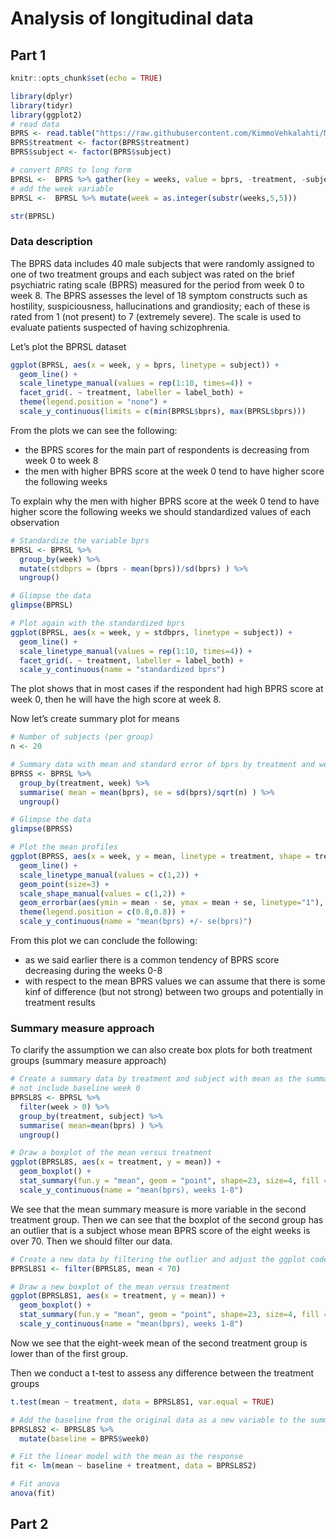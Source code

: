 # Analysis of longitudinal data

## Part 1

```r
knitr::opts_chunk$set(echo = TRUE)
```


```r
library(dplyr)
library(tidyr)
library(ggplot2)
# read data
BPRS <- read.table("https://raw.githubusercontent.com/KimmoVehkalahti/MABS/master/Examples/data/BPRS.txt", sep = " ", header = TRUE)
BPRS$treatment <- factor(BPRS$treatment)
BPRS$subject <- factor(BPRS$subject)

# convert BPRS to long form
BPRSL <-  BPRS %>% gather(key = weeks, value = bprs, -treatment, -subject)
# add the week variable
BPRSL <-  BPRSL %>% mutate(week = as.integer(substr(weeks,5,5)))

str(BPRSL)
```

### Data description
The BPRS data includes 40 male subjects that were randomly assigned to one of two treatment groups and each subject was rated on the brief psychiatric rating scale (BPRS) measured for the period from week 0 to week 8. 
The BPRS assesses the level of 18 symptom constructs such as hostility, suspiciousness, hallucinations and grandiosity; each of these is rated from 1 (not present) to 7 (extremely severe). 
The scale is used to evaluate patients suspected of having schizophrenia.


Let's plot the BPRSL dataset
```r
ggplot(BPRSL, aes(x = week, y = bprs, linetype = subject)) +
  geom_line() +
  scale_linetype_manual(values = rep(1:10, times=4)) +
  facet_grid(. ~ treatment, labeller = label_both) +
  theme(legend.position = "none") + 
  scale_y_continuous(limits = c(min(BPRSL$bprs), max(BPRSL$bprs)))
```

From the plots we can see the following:

- the BPRS scores for the main part of respondents is decreasing from week 0 to week 8
- the men with higher BPRS score at the week 0 tend to have higher score the following weeks



To explain why the men with higher BPRS score at the week 0 tend to have higher score the following weeks we should standardized values of each observation

```r
# Standardize the variable bprs
BPRSL <- BPRSL %>%
  group_by(week) %>%
  mutate(stdbprs = (bprs - mean(bprs))/sd(bprs) ) %>%
  ungroup()

# Glimpse the data
glimpse(BPRSL)

# Plot again with the standardized bprs
ggplot(BPRSL, aes(x = week, y = stdbprs, linetype = subject)) +
  geom_line() +
  scale_linetype_manual(values = rep(1:10, times=4)) +
  facet_grid(. ~ treatment, labeller = label_both) +
  scale_y_continuous(name = "standardized bprs")
```

The plot shows that in most cases if the respondent had high BPRS score at week 0, then he will have the high score at week 8.


Now let's create summary plot for means
```r
# Number of subjects (per group)
n <- 20

# Summary data with mean and standard error of bprs by treatment and week 
BPRSS <- BPRSL %>%
  group_by(treatment, week) %>%
  summarise( mean = mean(bprs), se = sd(bprs)/sqrt(n) ) %>%
  ungroup()

# Glimpse the data
glimpse(BPRSS)

# Plot the mean profiles
ggplot(BPRSS, aes(x = week, y = mean, linetype = treatment, shape = treatment)) +
  geom_line() +
  scale_linetype_manual(values = c(1,2)) +
  geom_point(size=3) +
  scale_shape_manual(values = c(1,2)) +
  geom_errorbar(aes(ymin = mean - se, ymax = mean + se, linetype="1"), width=0.3) +
  theme(legend.position = c(0.8,0.8)) +
  scale_y_continuous(name = "mean(bprs) +/- se(bprs)")

```
From this plot we can conclude the following:

- as we said earlier there is a common tendency of BPRS score decreasing during the weeks 0-8
- with respect to the mean BPRS values we can assume that there is some kinf of difference (but not strong) between two groups and potentially in treatment results


### Summary measure approach

To clarify the assumption we can also create box plots for both treatment groups (summary measure approach)

```r
# Create a summary data by treatment and subject with mean as the summary variable
# not include baseline week 0 
BPRSL8S <- BPRSL %>%
  filter(week > 0) %>%
  group_by(treatment, subject) %>%
  summarise( mean=mean(bprs) ) %>%
  ungroup()

# Draw a boxplot of the mean versus treatment
ggplot(BPRSL8S, aes(x = treatment, y = mean)) +
  geom_boxplot() +
  stat_summary(fun.y = "mean", geom = "point", shape=23, size=4, fill = "white") +
  scale_y_continuous(name = "mean(bprs), weeks 1-8")

```
We see that the mean summary measure is more variable in the second treatment group.
Then we can see that the boxplot of the second group has an outlier that is a subject whose mean BPRS score of the eight weeks is over 70. Then we should filter our data.

```r
# Create a new data by filtering the outlier and adjust the ggplot code the draw the plot again with the new data
BPRSL8S1 <- filter(BPRSL8S, mean < 70)

# Draw a new boxplot of the mean versus treatment
ggplot(BPRSL8S1, aes(x = treatment, y = mean)) +
  geom_boxplot() +
  stat_summary(fun.y = "mean", geom = "point", shape=23, size=4, fill = "white") +
  scale_y_continuous(name = "mean(bprs), weeks 1-8")
```
Now we see that the eight-week mean of the second treatment group is lower than of the first group.

Then we conduct a t-test to assess any difference between the treatment groups
```r
t.test(mean ~ treatment, data = BPRSL8S1, var.equal = TRUE)

# Add the baseline from the original data as a new variable to the summary data
BPRSL8S2 <- BPRSL8S %>%
  mutate(baseline = BPRS$week0)

# Fit the linear model with the mean as the response 
fit <- lm(mean ~ baseline + treatment, data = BPRSL8S2)

# Fit anova
anova(fit)
```




## Part 2
